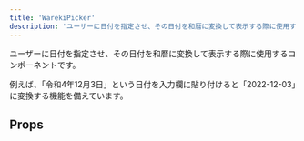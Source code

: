 ```yaml
---
title: 'WarekiPicker'
description: 'ユーザーに日付を指定させ、その日付を和暦に変換して表示する際に使用するコンポーネントです。例えば、「令和4年12月3日」という日付を入力欄に貼り付けると「2022-12-03」に変換する機能を備えています。'
---
```


ユーザーに日付を指定させ、その日付を和暦に変換して表示する際に使用するコンポーネントです。

例えば、「令和4年12月3日」という日付を入力欄に貼り付けると「2022-12-03」に変換する機能を備えています。

<ComponentStory name="WarekiPicker" />

## Props

<ComponentPropsTable name="WarekiPicker" />